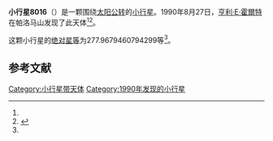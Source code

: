 {{Infobox planet
| bgcolour = #FFFFC0
| name = 8016
| symbol = 
| image = 
| caption = 
| discovery = yes
| discovery_ref = 
| discoverer = [[亨利·E·霍爾特|亨利·E·霍爾特]]
| discovery_site = [[帕洛马山|帕洛马山]] 
| discovered = 1990年8月27日
| designations = yes
| mp_name = 
| named_after = 
| alt_names = 1990 QW10/ 1990 QH18 / 1996 DQ
| mp_category = [[主带小行星|主带小行星]]
| orbit_ref = <ref name="a">[http://ssd.jpl.nasa.gov/sbdb.cgi?sstr=8016 8016] {{Wayback|url=http://ssd.jpl.nasa.gov/sbdb.cgi?sstr=8016 |date=20210719225544 }}，小行星數據庫瀏覽器（JPL Small-Body Database Browser）－[[美国国家航空航天局|美国国家航空航天局]]喷气推进实验室</ref>
| epoch = 2456400.5 (2013年4月18日更新)
| aphelion = {{convert|2.629170431297569|AU|km|3|abbr=on|lk=out}}
| perihelion = {{convert|1.912345523799458|AU|km|3|abbr=on}}
| semimajor = {{convert|2.270757977548513|AU|km|3|abbr=on}}
| eccentricity = 0.157838245
| period = 1249.840806 [[日|日]]<br />3.42[[儒略年|儒略年]]
| avg_speed = 
| inclination = 4.925836458435583
| asc_node = 3.502734738014976
| mean_anomaly = 
| arg_peri = 277.9679460794299
| satellites = 
| physical_characteristics = yes
| dimensions = 
| mass = 
| density = 
| surface_grav = 
| escape_velocity = 
| sidereal_day = 
| axial_tilt = 
| pole_ecliptic_lat = 
| pole_ecliptic_lon = 
| albedo = 
| temperatures= 
| temp_name1 = 
| mean_temp_1 = 
| max_temp_1 = 
| temp_name2 = 
| max_temp_2 = 
| spectral_type = 
| abs_magnitude = 277.9679460794299
}}

'''小行星8016'''（{{lang-en|8016}}）是一颗围绕[[太阳|太阳]][[公转|公转]]的[[小行星|小行星]]。1990年8月27日，[[亨利·E·霍爾特|亨利·E·霍爾特]]在帕洛马山发现了此天体<ref name="a" /><ref>{{cite news|title=小行星列表|url=http://cfa-www.harvard.edu/iau/lists/NumberedMPs.txt|accessdate=2013-07-08|newspaper=哈佛大学|archive-date=2008-05-17|archive-url=https://web.archive.org/web/20080517010638/http://cfa-www.harvard.edu/iau/lists/NumberedMPs.txt|dead-url=no}}</ref>。

这颗小行星的[[绝对星等|绝对星等]]为277.9679460794299等<ref name="a" />。

==参考文献==
{{reflist}}
{{Minor Planet Number|[[小行星8015|小行星8015]]|[[小行星8017|小行星8017]]}}

{{小天体}}

[[Category:小行星带天体|Category:小行星带天体]]
[[Category:1990年发现的小行星|Category:1990年发现的小行星]]

{{asteroid-stub}}